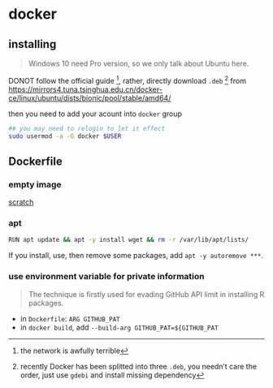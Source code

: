 # docker






## installing 

> Windows 10 need Pro version, so we only talk about Ubuntu here.

DONOT follow the official guide ^[the network is awfully terrible], rather, directly download `.deb` ^[recently Docker has been splitted into three `.deb`, you needn't care the order, just use `gdebi` and install missing dependency] from <https://mirrors4.tuna.tsinghua.edu.cn/docker-ce/linux/ubuntu/dists/bionic/pool/stable/amd64/>


then you need to add your acount into `docker` group

```bash
## you may need to relogin to let it effect
sudo usermod -a -G docker $USER
```






## Dockerfile

### empty image

[scratch](https://hub.docker.com/_/scratch)



### apt

```bash
RUN apt update && apt -y install wget && rm -r /var/lib/apt/lists/
```

If you install, use, then remove some packages, add `apt -y autoremove ***`.



### use environment variable for private information

> The technique is firstly used for evading GitHub API limit in installing R packages.

- in `Dockerfile`: `ARG GITHUB_PAT`
- in `docker build`, add `--build-arg GITHUB_PAT=${GITHUB_PAT`

